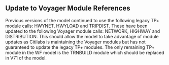 ## Update to Voyager Module References
Previous versions of the model continued to use the following legacy TP+ module calls: HWYNET, HWYLOAD and TRIPDIST. These have been updated to the following Voyager module calls: NETWORK, HIGHWAY and DISTRIBUTION. This should allow the model to take advantage of module updates as Citilabs is maintaining the Voyager modules but has not guaranteed to update the legacy TP+ modules. The only remaining TP+ module in the WF model is the TRNBUILD module which should be replaced in V71 of the model.

